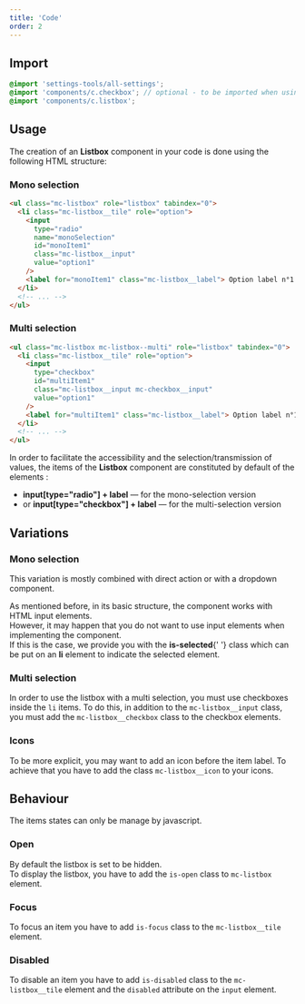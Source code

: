 ```yaml
---
title: 'Code'
order: 2
---
```


## Import

```scss
@import 'settings-tools/all-settings';
@import 'components/c.checkbox'; // optional - to be imported when using the multiselection version
@import 'components/c.listbox';
```

## Usage

The creation of an **Listbox** component in your code is done using the following HTML structure:

### Mono selection

```html
<ul class="mc-listbox" role="listbox" tabindex="0">
  <li class="mc-listbox__tile" role="option">
    <input
      type="radio"
      name="monoSelection"
      id="monoItem1"
      class="mc-listbox__input"
      value="option1"
    />
    <label for="monoItem1" class="mc-listbox__label"> Option label n°1 </label>
  </li>
  <!-- ... -->
</ul>
```

### Multi selection

```html
<ul class="mc-listbox mc-listbox--multi" role="listbox" tabindex="0">
  <li class="mc-listbox__tile" role="option">
    <input
      type="checkbox"
      id="multiItem1"
      class="mc-listbox__input mc-checkbox__input"
      value="option1"
    />
    <label for="multiItem1" class="mc-listbox__label"> Option label n°1 </label>
  </li>
  <!-- ... -->
</ul>
```

<Highlight>
  In order to facilitate the accessibility and the selection/transmission of
  values, the items of the <strong>Listbox</strong> component are constituted by
  default of the elements :
  <ul>
    <li>
      <strong>input[type="radio"] + label</strong> — for the mono-selection
      version
    </li>
    <li>
      or <strong>input[type="checkbox"] + label</strong> — for the
      multi-selection version
    </li>
  </ul>
</Highlight>

## Variations

### Mono selection

This variation is mostly combined with direct action or with a dropdown component.

<Story id="overlay-listbox--default" height="300" />

<Highlight type="tips">
  As mentioned before, in its basic structure, the component works with HTML
  input elements. <br />
  However, it may happen that you do not want to use input elements when implementing
  the component. <br />
  If this is the case, we provide you with the <strong>is-selected</strong>{' '}
  class which can be put on an <strong>li</strong> element to indicate the
  selected element.
</Highlight>

### Multi selection

In order to use the listbox with a multi selection, you must use checkboxes inside the `li` items.
To do this, in addition to the `mc-listbox__input` class, you must add the `mc-listbox__checkbox` class to the checkbox elements.

<Story id="overlay-listbox--multi-select" height="300" />

### Icons

To be more explicit, you may want to add an icon before the item label.
To achieve that you have to add the class `mc-listbox__icon` to your icons.

<Story id="overlay-listbox--with-icons" height="300" />

## Behaviour

<Highlight type="warning">

The items states can only be manage by javascript.

</Highlight>

### Open

By default the listbox is set to be hidden. <br />To display the listbox, you have to add the `is-open` class to `mc-listbox` element.

### Focus

To focus an item you have to add `is-focus` class to the `mc-listbox__tile` element.

### Disabled

To disable an item you have to add `is-disabled` class to the `mc-listbox__tile` element and the `disabled` attribute on the `input` element.
